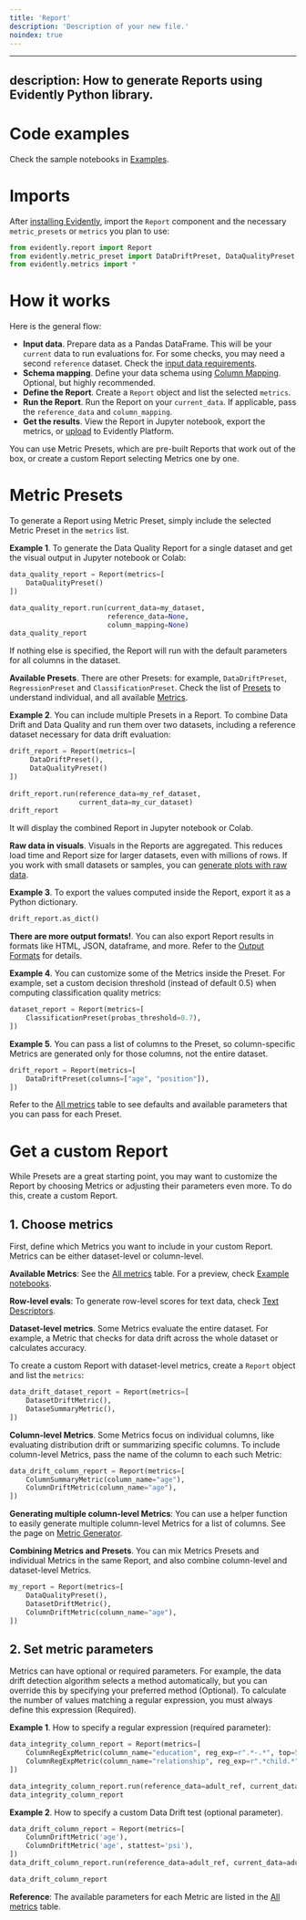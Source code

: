 ```yaml
---
title: 'Report'
description: 'Description of your new file.'
noindex: true
---
```


---
description: How to generate Reports using Evidently Python library.
---   

# Code examples

Check the sample notebooks in [Examples](../examples/examples.md).

# Imports

After [installing Evidently](../installation/install-evidently.md), import the `Report` component and the necessary `metric_presets` or `metrics` you plan to use:

```python
from evidently.report import Report
from evidently.metric_preset import DataDriftPreset, DataQualityPreset
from evidently.metrics import *
```

# How it works

Here is the general flow:
* **Input data**. Prepare data as a Pandas DataFrame. This will be your `current` data to run evaluations for. For some checks, you may need a second `reference` dataset. Check the [input data requirements](../input-data/data-requirements.md).
* **Schema mapping**. Define your data schema using [Column Mapping](../input-data/column-mapping.md). Optional, but highly recommended.
* **Define the Report**. Create a `Report` object and list the selected `metrics`.
* **Run the Report**. Run the Report on your `current_data`. If applicable, pass the `reference_data` and `column_mapping`.
* **Get the results**. View the Report in Jupyter notebook, export the metrics, or [upload](../evaluations/snapshots.md) to Evidently Platform.

You can use Metric Presets, which are pre-built Reports that work out of the box, or create a custom Report selecting Metrics one by one.

# Metric Presets 

To generate a Report using Metric Preset, simply include the selected Metric Preset in the `metrics` list.

**Example 1**. To generate the Data Quality Report for a single dataset and get the visual output in Jupyter notebook or Colab:

```python
data_quality_report = Report(metrics=[
    DataQualityPreset()
])

data_quality_report.run(current_data=my_dataset,
                        reference_data=None,
                        column_mapping=None)
data_quality_report
```

If nothing else is specified, the Report will run with the default parameters for all columns in the dataset.


**Available Presets**. There are other Presets: for example, `DataDriftPreset`, `RegressionPreset` and `ClassificationPreset`. Check the list of [Presets](../presets/all-presets.md) to understand individual, and all available [Metrics](../reference/all-metrics.md). 


**Example 2**. You can include multiple Presets in a Report. To combine Data Drift and Data Quality and run them over two datasets, including a reference dataset necessary for data drift evaluation:

```python
drift_report = Report(metrics=[
     DataDriftPreset(),
     DataQualityPreset()
])
 
drift_report.run(reference_data=my_ref_dataset,
                 current_data=my_cur_dataset)
drift_report
```

It will display the combined Report in Jupyter notebook or Colab. 


**Raw data in visuals**. Visuals in the Reports are aggregated. This reduces load time and Report size for larger datasets, even with millions of rows. If you work with small datasets or samples, you can [generate plots with raw data](../customization/report-data-aggregation.md).


**Example 3**. To export the values computed inside the Report, export it as a Python dictionary.

```python
drift_report.as_dict()
```


**There are more output formats!**. You can also export Report results in formats like HTML, JSON, dataframe, and more. Refer to the [Output Formats](output_formats.md) for details.


**Example 4**. You can customize some of the Metrics inside the Preset. For example, set a custom decision threshold (instead of default 0.5) when computing classification quality metrics:

```python
dataset_report = Report(metrics=[
    ClassificationPreset(probas_threshold=0.7),
])
```

**Example 5**. You can pass a list of columns to the Preset, so column-specific Metrics are generated only for those columns, not the entire dataset.

```python
drift_report = Report(metrics=[
    DataDriftPreset(columns=["age", "position"]),
])
```


Refer to the [All metrics](../reference/all-metrics.md) table to see defaults and available parameters that you can pass for each Preset.


# Get a custom Report

While Presets are a great starting point, you may want to customize the Report by choosing Metrics or adjusting their parameters even more. To do this, create a custom Report.

## 1. Choose metrics

First, define which Metrics you want to include in your custom Report. Metrics can be either dataset-level or column-level.


**Available Metrics**: See the [All metrics](../reference/all-metrics.md) table. For a preview, check [Example notebooks](../examples/examples.md).


**Row-level evals**: To generate row-level scores for text data, check [Text Descriptors](text-descriptors.md.md).


**Dataset-level metrics**. Some Metrics evaluate the entire dataset. For example, a Metric that checks for data drift across the whole dataset or calculates accuracy.

To create a custom Report with dataset-level metrics, create a `Report` object and list the `metrics`:    

```python
data_drift_dataset_report = Report(metrics=[
    DatasetDriftMetric(),
    DataseSummaryMetric(),  
])
```

**Column-level Metrics**. Some Metrics focus on individual columns, like evaluating distribution drift or summarizing specific columns. To include column-level Metrics, pass the name of the column to each such Metric:

```python
data_drift_column_report = Report(metrics=[
    ColumnSummaryMetric(column_name="age"),
    ColumnDriftMetric(column_name="age"),   
])
```


**Generating multiple column-level Metrics**: You can use a helper function to easily generate multiple column-level Metrics for a list of columns. See the page on [Metric Generator](test-metric-generator.md).


**Combining Metrics and Presets**. You can mix Metrics Presets and individual Metrics in the same Report, and also combine column-level and dataset-level Metrics.

```python
my_report = Report(metrics=[
    DataQualityPreset(),
    DatasetDriftMetric(),
    ColumnDriftMetric(column_name="age"),
])
```

## 2. Set metric parameters

Metrics can have optional or required parameters. For example, the data drift detection algorithm selects a method automatically, but you can override this by specifying your preferred method (Optional). To calculate the number of values matching a regular expression, you must always define this expression (Required).

**Example 1**. How to specify a regular expression (required parameter):

```python
data_integrity_column_report = Report(metrics=[
    ColumnRegExpMetric(column_name="education", reg_exp=r".*-.*", top=5),
    ColumnRegExpMetric(column_name="relationship", reg_exp=r".*child.*")
])

data_integrity_column_report.run(reference_data=adult_ref, current_data=adult_cur)
data_integrity_column_report
```

**Example 2**. How to specify a custom Data Drift test (optional parameter). 

```python
data_drift_column_report = Report(metrics=[
    ColumnDriftMetric('age'),
    ColumnDriftMetric('age', stattest='psi'),
])
data_drift_column_report.run(reference_data=adult_ref, current_data=adult_cur)

data_drift_column_report
```


**Reference**: The available parameters for each Metric are listed in the [All metrics](../reference/all-metrics.md) table.

